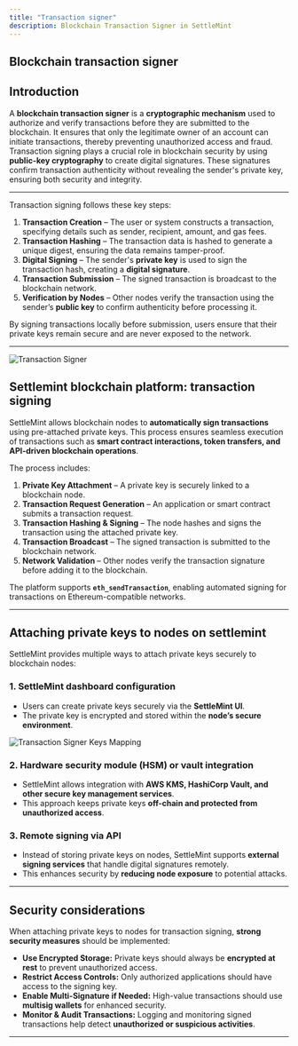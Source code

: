```yaml
---
title: "Transaction signer"
description: Blockchain Transaction Signer in SettleMint
---
```


## Blockchain transaction signer

## Introduction

A **blockchain transaction signer** is a **cryptographic mechanism** used to
authorize and verify transactions before they are submitted to the blockchain.
It ensures that only the legitimate owner of an account can initiate
transactions, thereby preventing unauthorized access and fraud.  
Transaction signing plays a crucial role in blockchain security by using
**public-key cryptography** to create digital signatures. These signatures
confirm transaction authenticity without revealing the sender's private key,
ensuring both security and integrity.

---

Transaction signing follows these key steps:

1. **Transaction Creation** – The user or system constructs a transaction,
   specifying details such as sender, recipient, amount, and gas fees.
2. **Transaction Hashing** – The transaction data is hashed to generate a unique
   digest, ensuring the data remains tamper-proof.
3. **Digital Signing** – The sender's **private key** is used to sign the
   transaction hash, creating a **digital signature**.
4. **Transaction Submission** – The signed transaction is broadcast to the
   blockchain network.
5. **Verification by Nodes** – Other nodes verify the transaction using the
   sender’s **public key** to confirm authenticity before processing it.

By signing transactions locally before submission, users ensure that their
private keys remain secure and are never exposed to the network.

---

![Transaction Signer](../../../img/platfrom-components/transaction-signer.png)

## Settlemint blockchain platform: transaction signing

SettleMint allows blockchain nodes to **automatically sign transactions** using
pre-attached private keys. This process ensures seamless execution of
transactions such as **smart contract interactions, token transfers, and
API-driven blockchain operations**.

The process includes:

1. **Private Key Attachment** – A private key is securely linked to a blockchain
   node.
2. **Transaction Request Generation** – An application or smart contract submits
   a transaction request.
3. **Transaction Hashing & Signing** – The node hashes and signs the transaction
   using the attached private key.
4. **Transaction Broadcast** – The signed transaction is submitted to the
   blockchain network.
5. **Network Validation** – Other nodes verify the transaction signature before
   adding it to the blockchain.

The platform supports **`eth_sendTransaction`**, enabling automated signing for
transactions on Ethereum-compatible networks.

---

## Attaching private keys to nodes on settlemint

SettleMint provides multiple ways to attach private keys securely to blockchain
nodes:

### **1. SettleMint dashboard configuration**

- Users can create private keys securely via the **SettleMint UI**.
- The private key is encrypted and stored within the **node’s secure
  environment**.

![Transaction Signer Keys Mapping](../../../img/platfrom-components/signer-key-mapping.png)

### **2. Hardware security module (HSM) or vault integration**

- SettleMint allows integration with **AWS KMS, HashiCorp Vault, and other
  secure key management services**.
- This approach keeps private keys **off-chain and protected from unauthorized
  access**.

### **3. Remote signing via API**

- Instead of storing private keys on nodes, SettleMint supports **external
  signing services** that handle digital signatures remotely.
- This enhances security by **reducing node exposure** to potential attacks.

---

## Security considerations

When attaching private keys to nodes for transaction signing, **strong security
measures** should be implemented:

- **Use Encrypted Storage:** Private keys should always be **encrypted at rest**
  to prevent unauthorized access.
- **Restrict Access Controls:** Only authorized applications should have access
  to the signing key.
- **Enable Multi-Signature if Needed:** High-value transactions should use
  **multisig wallets** for enhanced security.
- **Monitor & Audit Transactions:** Logging and monitoring signed transactions
  help detect **unauthorized or suspicious activities**.

---
